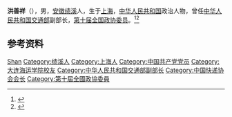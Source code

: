 '''洪善祥'''（{{bd|1941年|2月|}}），男，[[安徽|安徽]][[绩溪|绩溪]]人，生于[[上海|上海]]，[[中华人民共和国|中华人民共和国]]政治人物，曾任[[中华人民共和国交通部|中华人民共和国交通部]]副部长，[[第十届全国政协委员|第十届全国政协委员]]。<ref>{{Cite web|title=洪善祥|url=http://www.cnecag.org/ldbz/gw/2015/0728/432.html|accessdate=2020-12-16|work=中基优化建设工程网|archive-date=2018-09-01|archive-url=https://web.archive.org/web/20180901015440/http://www.cnecag.org/ldbz/gw/2015/0728/432.html|dead-url=no}}</ref><ref>{{Cite book|title=中华人民共和国职官志|author=何虎生, 李耀东, 向常福主编|publisher=中国社会出版社|year=2003|isbn=9787800883934|location=北京|pages=}}</ref>

== 参考资料 ==
{{reflist}}

{{中国人物小作品}}

{{Authority control}}
{{DEFAULTSORT:Hong洪}}
[[Category:洪姓|Shan]]
[[Category:绩溪人|Category:绩溪人]]
[[Category:上海人|Category:上海人]]
[[Category:中国共产党党员|Category:中国共产党党员]]
[[Category:大连海运学院校友|Category:大连海运学院校友]]
[[Category:中华人民共和国交通部副部长|Category:中华人民共和国交通部副部长]]
[[Category:中国快递协会会长|Category:中国快递协会会长]]
[[Category:第十屆全國政協委員|Category:第十屆全國政協委員]]